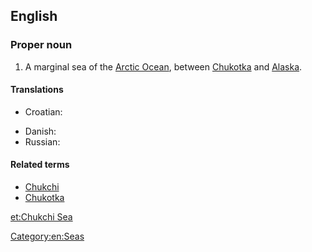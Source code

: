 ==English==
{{wikipedia}}

===Proper noun===
{{en-proper noun}}

# A marginal sea of the [[Arctic Ocean]], between [[Chukotka]] and [[Alaska]].

====Translations====
{{trans-top|part of the Arctic Ocean}}
* Croatian: {{t-|hr|Čukotsko more}}
{{trans-mid}}
* Danish: {{t|da|Tjuktjerhavet}}
* Russian: {{t-|ru|Чукотское море|n|tr=Čukótskoje móre}}
{{trans-bottom}}

====Related terms====
* [[Chukchi]]
* [[Chukotka]]

[[Category:en:Seas]]

[[et:Chukchi Sea]]